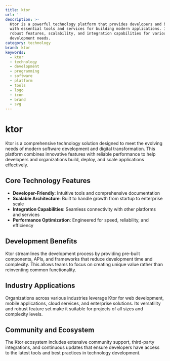```yaml
---
title: ktor
url: ''
description: >-
  Ktor is a powerful technology platform that provides developers and businesses
  with essential tools and services for building modern applications. It offers
  robust features, scalability, and integration capabilities for various
  development needs.
category: technology
brand: ktor
keywords:
  - ktor
  - technology
  - development
  - programming
  - software
  - platform
  - tools
  - logo
  - icon
  - brand
  - svg
---
```


# ktor

Ktor is a comprehensive technology solution designed to meet the evolving needs of modern software development and digital transformation. This platform combines innovative features with reliable performance to help developers and organizations build, deploy, and scale applications effectively.

## Core Technology Features

- **Developer-Friendly**: Intuitive tools and comprehensive documentation
- **Scalable Architecture**: Built to handle growth from startup to enterprise scale
- **Integration Capabilities**: Seamless connectivity with other platforms and services
- **Performance Optimization**: Engineered for speed, reliability, and efficiency

## Development Benefits

Ktor streamlines the development process by providing pre-built components, APIs, and frameworks that reduce development time and complexity. This allows teams to focus on creating unique value rather than reinventing common functionality.

## Industry Applications

Organizations across various industries leverage Ktor for web development, mobile applications, cloud services, and enterprise solutions. Its versatility and robust feature set make it suitable for projects of all sizes and complexity levels.

## Community and Ecosystem

The Ktor ecosystem includes extensive community support, third-party integrations, and continuous updates that ensure developers have access to the latest tools and best practices in technology development.
